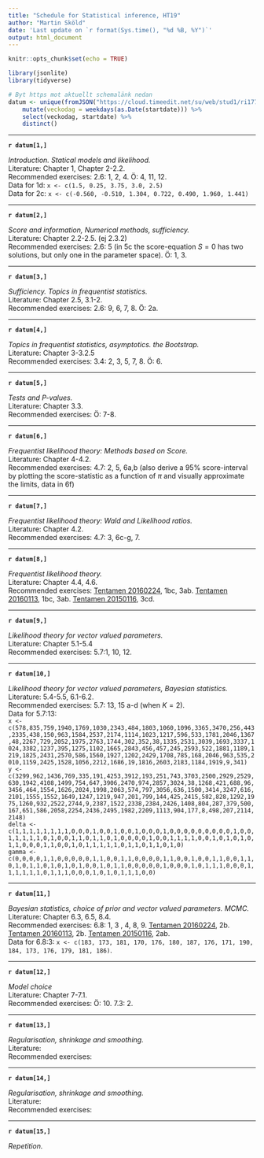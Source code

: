 ```yaml
---
title: "Schedule for Statistical inference, HT19"
author: "Martin Sköld"
date: 'Last update on `r format(Sys.time(), "%d %B, %Y")`'
output: html_document
---
```


```r
knitr::opts_chunk$set(echo = TRUE)
```

```r
library(jsonlite)
library(tidyverse)

# Byt https mot aktuellt schemalänk nedan
datum <- unique(fromJSON("https://cloud.timeedit.net/su/web/stud1/ri177455X45Z06Q5Z96g6Y00y5016Y39Q07gQY6Q53767.json", flatten = TRUE)$reservations) %>% 
    mutate(veckodag = weekdays(as.Date(startdate))) %>% 
    select(veckodag, startdate) %>% 
    distinct()
```


***

**`r datum[1,]`**

*Introduction. Statical models and likelihood.*  
Literature: Chapter 1, Chapter 2-2.2.  
Recommended exercises:  2.6: 1, 2, 4. Ö: 4, 11, 12.  
Data for 1d: `x <- c(1.5, 0.25, 3.75, 3.0, 2.5)`  
Data for 2c: `x <- c(-0.560, -0.510, 1.304, 0.722, 0.490, 1.960, 1.441)`  


***

**`r datum[2,]`**

*Score and information, Numerical methods, sufficiency.*  
Literature: Chapter 2.2-2.5. (ej 2.3.2)  
Recommended exercises: 2.6: 5 (in 5c the score-equation $S=0$ has two solutions, but only one in the parameter space). Ö: 1, 3.  

***

**`r datum[3,]`**

*Sufficiency. Topics in frequentist statistics.*  
Literature: Chapter 2.5, 3.1-2.  
Recommended exercises: 2.6: 9, 6, 7, 8. Ö: 2a.  

***

**`r datum[4,]`**

*Topics in frequentist statistics, asymptotics. the Bootstrap.*  
Literature: Chapter 3-3.2.5  
Recommended exercises: 3.4: 2, 3, 5, 7, 8. Ö: 6.  

***

**`r datum[5,]`**

*Tests and P-values.*  
Literature: Chapter 3.3.  
Recommended exercises: Ö: 7-8.  

***

**`r datum[6,]`**

*Frequentist likelihood theory: Methods based on Score.*  
Literature: Chapter 4-4.2.  
Recommended exercises: 4.7: 2, 5, 6a,b (also derive a 95% score-interval by plotting the score-statistic as a function of $\pi$ and visually approximate the limits, data in 6f)


***

**`r datum[7,]`**

*Frequentist likelihood theory: Wald and Likelihood ratios.*  
Literature: Chapter 4.2.  
Recommended exercises: 4.7: 3, 6c-g, 7.  

***

**`r datum[8,]`**

*Frequentist likelihood theory.*  
Literature:  Chapter 4.4, 4.6.  
Recommended exercises: [Tentamen 20160224](http://kurser.math.su.se/pluginfile.php/1460/mod_folder/content/0/20160224.pdf?forcedownload=1), 1bc, 3ab. [Tentamen 20160113](http://kurser.math.su.se/pluginfile.php/1460/mod_folder/content/0/20160113.pdf?forcedownload=1), 1bc, 3ab. [Tentamen 20150116](http://kurser.math.su.se/pluginfile.php/1460/mod_folder/content/0/20150116.pdf?forcedownload=1), 3cd.  

***

**`r datum[9,]`**

*Likelihood theory for vector valued parameters.*  
Literature: Chapter 5.1-5.4  
Recommended exercises: 5.7:1, 10, 12.  

***

**`r datum[10,]`**

*Likelihood theory for vector valued parameters, Bayesian statistics.*  
Literature: 5.4-5.5, 6.1-6.2.  
Recommended exercises: 5.7: 13, 15 a-d (when $K=2$).  
Data for 5.7:13:  
`x <- c(578,835,759,1940,1769,1030,2343,484,1803,1060,1096,3365,3470,256,443,2335,438,150,963,1584,2537,2174,1114,1023,1217,596,533,1781,2046,1367,48,2267,729,2052,1975,2763,1744,302,352,38,1335,2531,3039,1693,3337,1024,3382,1237,395,1275,1102,1665,2843,456,457,245,2593,522,1881,1189,1219,1825,2431,2570,586,1560,1927,1202,2429,1708,785,168,2046,963,535,2010,1159,2425,1528,1056,2212,1686,19,1816,2603,2183,1184,1919,9,341)`  
`y <- c(3299,962,1436,769,335,191,4253,3912,193,251,743,3703,2500,2929,2529,630,1942,4108,1499,754,647,3906,2470,974,2857,3024,38,1268,421,688,96,3456,464,1554,1626,2024,1998,2063,574,797,3056,636,1500,3414,3247,616,2101,1555,1552,1649,1247,1219,947,201,799,144,425,2415,582,828,1292,1975,1260,932,2522,2744,9,2387,1522,2338,2384,2426,1408,804,287,379,500,167,651,586,2058,2254,2436,2495,1982,2209,1113,904,177,8,498,207,2114,2148)`  
`delta <- c(1,1,1,1,1,1,1,1,0,0,0,1,0,0,1,0,0,1,0,0,0,1,0,0,0,0,0,0,0,0,0,1,0,0,1,1,1,1,1,0,1,0,0,1,1,0,1,1,0,1,0,0,0,0,1,0,0,1,1,1,1,0,0,1,0,1,0,1,0,1,1,0,0,0,1,1,0,0,1,0,1,1,1,1,1,0,1,1,0,1,1,0,1,0)`  
`gamma <- c(0,0,0,0,1,1,0,0,0,0,0,1,1,0,0,1,1,0,0,0,0,1,1,0,0,1,0,0,1,1,0,0,1,1,0,1,0,1,1,0,1,0,1,0,1,0,0,1,0,1,1,0,0,0,0,0,1,0,0,0,1,0,1,1,1,0,0,0,1,1,1,1,1,1,0,1,1,1,0,0,0,1,0,1,0,1,1,1,0,0)`  


***

**`r datum[11,]`**

*Bayesian statistics, choice of  prior and vector valued parameters. MCMC.*  
Literature: Chapter 6.3, 6.5, 8.4.  
Recommended exercises: 6.8: 1, 3 , 4, 8, 9. [Tentamen 20160224](http://kurser.math.su.se/pluginfile.php/1460/mod_folder/content/0/20160224.pdf?forcedownload=1), 2b. [Tentamen 20160113](http://kurser.math.su.se/pluginfile.php/1460/mod_folder/content/0/20160113.pdf?forcedownload=1), 2b. [Tentamen 20150116](http://kurser.math.su.se/pluginfile.php/1460/mod_folder/content/0/20150116.pdf?forcedownload=1), 2ab.  
Data for 6.8:3: `x <- c(183, 173, 181, 170, 176, 180, 187, 176, 171, 190, 184, 173, 176, 179, 181, 186)`.  

***

**`r datum[12,]`**

*Model choice*  
Literature: Chapter 7-7.1.  
Recommended exercises: Ö: 10. 7.3: 2.  

***

**`r datum[13,]`**

*Regularisation, shrinkage and smoothing.*  
Literature:  
Recommended exercises:  

***

**`r datum[14,]`**

*Regularisation, shrinkage and smoothing.*  
Literature:  
Recommended exercises:  

***

**`r datum[15,]`**

*Repetition.*


